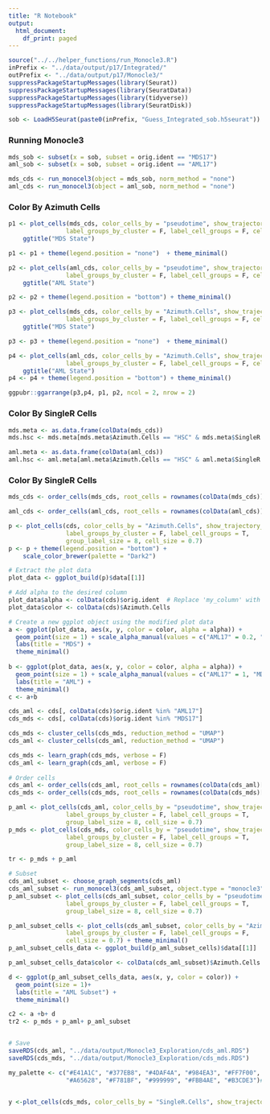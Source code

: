 ```yaml
---
title: "R Notebook"
output:
  html_document:
    df_print: paged
---
```




```r
source("../../helper_functions/run_Monocle3.R")
inPrefix <- "../data/output/p17/Integrated/"
outPrefix <- "../data/output/p17/Monocle3/"
suppressPackageStartupMessages(library(Seurat))
suppressPackageStartupMessages(library(SeuratData))
suppressPackageStartupMessages(library(tidyverse))
suppressPackageStartupMessages(library(SeuratDisk))
```

```r
sob <- LoadH5Seurat(paste0(inPrefix, "Guess_Integrated_sob.h5seurat"))
```

### Running Monocle3
```r
mds_sob <- subset(x = sob, subset = orig.ident == "MDS17")
aml_sob <- subset(x = sob, subset = orig.ident == "AML17")

mds_cds <- run_monocel3(object = mds_sob, norm_method = "none")
aml_cds <- run_monocel3(object = aml_sob, norm_method = "none")
```

### Color By Azimuth Cells
```r

p1 <- plot_cells(mds_cds, color_cells_by = "pseudotime", show_trajectory_graph = T,
                label_groups_by_cluster = F, label_cell_groups = F, cell_size = 0.8) +
    ggtitle("MDS State")

p1 <- p1 + theme(legend.position = "none")  + theme_minimal()

p2 <- plot_cells(aml_cds, color_cells_by = "pseudotime", show_trajectory_graph = T,
                label_groups_by_cluster = F, label_cell_groups = F, cell_size = 0.1)+
    ggtitle("AML State")

p2 <- p2 + theme(legend.position = "bottom") + theme_minimal()

p3 <- plot_cells(mds_cds, color_cells_by = "Azimuth.Cells", show_trajectory_graph = F,
                label_groups_by_cluster = F, label_cell_groups = F, cell_size = 0.8)+
    ggtitle("MDS State")

p3 <- p3 + theme(legend.position = "none")  + theme_minimal()

p4 <- plot_cells(aml_cds, color_cells_by = "Azimuth.Cells", show_trajectory_graph = F,
                label_groups_by_cluster = F, label_cell_groups = F, cell_size = 0.8)+
    ggtitle("AML State")
p4 <- p4 + theme(legend.position = "bottom") + theme_minimal()

ggpubr::ggarrange(p3,p4, p1, p2, ncol = 2, nrow = 2)

```

### Color By SingleR Cells
```r
mds.meta <- as.data.frame(colData(mds_cds))
mds.hsc <- mds.meta[mds.meta$Azimuth.Cells == "HSC" & mds.meta$SingleR.Cells == "HSCs",]

aml.meta <- as.data.frame(colData(aml_cds))
aml.hsc <- aml.meta[aml.meta$Azimuth.Cells == "HSC" & aml.meta$SingleR.Cells == "HSCs",]
```

### Color By SingleR Cells
```r
mds_cds <- order_cells(mds_cds, root_cells = rownames(colData(mds_cds))[rownames(colData(mds_cds)) %in% rownames(mds.hsc)])

aml_cds <- order_cells(aml_cds, root_cells = rownames(colData(aml_cds))[rownames(colData(aml_cds)) %in% rownames(aml.hsc)])


```

```r

p <- plot_cells(cds, color_cells_by = "Azimuth.Cells", show_trajectory_graph = F,
                label_groups_by_cluster = F, label_cell_groups = T,
                group_label_size = 8, cell_size = 0.7)
p <- p + theme(legend.position = "bottom") + 
    scale_color_brewer(palette = "Dark2")

# Extract the plot data
plot_data <- ggplot_build(p)$data[[1]]

# Add alpha to the desired column
plot_data$alpha <- colData(cds)$orig.ident  # Replace 'my_column' with the correct column name
plot_data$color <- colData(cds)$Azimuth.Cells

# Create a new ggplot object using the modified plot data
a <- ggplot(plot_data, aes(x, y, color = color, alpha = alpha)) +
  geom_point(size = 1) + scale_alpha_manual(values = c("AML17" = 0.2, "MDS17" = 1))+
  labs(title = "MDS") +
  theme_minimal()
    
b <- ggplot(plot_data, aes(x, y, color = color, alpha = alpha)) +
  geom_point(size = 1) + scale_alpha_manual(values = c("AML17" = 1, "MDS17" = 0.2))+
  labs(title = "AML") +
  theme_minimal()
c <- a+b
```

```r
cds_aml <- cds[, colData(cds)$orig.ident %in% "AML17"]
cds_mds <- cds[, colData(cds)$orig.ident %in% "MDS17"]

cds_mds <- cluster_cells(cds_mds, reduction_method = "UMAP")
cds_aml <- cluster_cells(cds_aml, reduction_method = "UMAP")

cds_mds <- learn_graph(cds_mds, verbose = F)
cds_aml <- learn_graph(cds_aml, verbose = F)
    
# Order cells
cds_aml <- order_cells(cds_aml, root_cells = rownames(colData(cds_aml)[colData(cds_aml)[["Azimuth.Cells"]] == "HSC", ]))
cds_mds <- order_cells(cds_mds, root_cells = rownames(colData(cds_mds)[colData(cds_mds)[["Azimuth.Cells"]] == "HSC", ]))

p_aml <- plot_cells(cds_aml, color_cells_by = "pseudotime", show_trajectory_graph = T,
                label_groups_by_cluster = F, label_cell_groups = T,
                group_label_size = 8, cell_size = 0.7)
p_mds <- plot_cells(cds_mds, color_cells_by = "pseudotime", show_trajectory_graph = T,
                label_groups_by_cluster = F, label_cell_groups = T,
                group_label_size = 8, cell_size = 0.7)

tr <- p_mds + p_aml
```

```r
# Subset
cds_aml_subset <- choose_graph_segments(cds_aml)
cds_aml_subset <- run_monocel3(cds_aml_subset, object.type = "monocle3", umap.dim = 3)
p_aml_subset <- plot_cells(cds_aml_subset, color_cells_by = "pseudotime", show_trajectory_graph = T,
                label_groups_by_cluster = F, label_cell_groups = T,
                group_label_size = 8, cell_size = 0.7)

p_aml_subset_cells <- plot_cells(cds_aml_subset, color_cells_by = "Azimuth.Cells", show_trajectory_graph = T,
                label_groups_by_cluster = F, label_cell_groups = F,
                cell_size = 0.7) + theme_minimal()
p_aml_subset_cells_data <- ggplot_build(p_aml_subset_cells)$data[[1]]

p_aml_subset_cells_data$color <- colData(cds_aml_subset)$Azimuth.Cells

d <- ggplot(p_aml_subset_cells_data, aes(x, y, color = color)) +
  geom_point(size = 1)+
  labs(title = "AML Subset") +
  theme_minimal()

c2 <- a +b+ d
tr2 <- p_mds + p_aml+ p_aml_subset


# Save
saveRDS(cds_aml, "../data/output/Monocle3_Exploration/cds_aml.RDS")
saveRDS(cds_mds, "../data/output/Monocle3_Exploration/cds_mds.RDS")
```

```r

my_palette <- c("#E41A1C", "#377EB8", "#4DAF4A", "#984EA3", "#FF7F00", "#FFFF33",
                "#A65628", "#F781BF", "#999999", "#FBB4AE", "#B3CDE3")#, "#CCEBC5")


y <-plot_cells(cds_mds, color_cells_by = "SingleR.Cells", show_trajectory_graph = F,cell_size = 2) + theme(legend.position = "bottom") + scale_color_manual(values = my_palette)

```


